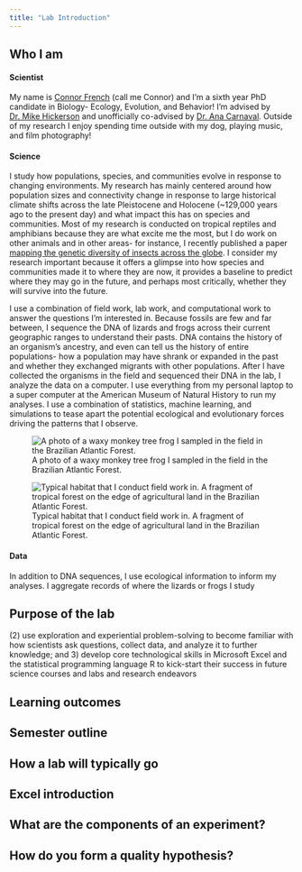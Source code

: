 ```yaml
---
title: "Lab Introduction"
---
```


## Who I am

#### Scientist

My name is [Connor French](https://connor-french.com/) (call me Connor) and I'm a sixth year PhD candidate in Biology- Ecology, Evolution, and Behavior! I'm advised by [Dr. Mike Hickerson](https://hickerlab.wordpress.com/) and unofficially co-advised by [Dr. Ana Carnaval](https://www.carnavallab.org/ana). Outside of my research I enjoy spending time outside with my dog, playing music, and film photography!

#### Science

I study how populations, species, and communities evolve in response to changing environments. My research has mainly centered around how population sizes and connectivity change in response to large historical climate shifts across the late Pleistocene and Holocene (\~129,000 years ago to the present day) and what impact this has on species and communities. Most of my research is conducted on tropical reptiles and amphibians because they are what excite me the most, but I do work on other animals and in other areas- for instance, I recently published a paper [mapping the genetic diversity of insects across the globe](https://doi.org/10.1038/s41467-023-40936-0). I consider my research important because it offers a glimpse into how species and communities made it to where they are now, it provides a baseline to predict where they may go in the future, and perhaps most critically, whether they will survive into the future.

I use a combination of field work, lab work, and computational work to answer the questions I'm interested in. Because fossils are few and far between, I sequence the DNA of lizards and frogs across their current geographic ranges to understand their pasts. DNA contains the history of an organism's ancestry, and even can tell us the history of entire populations- how a population may have shrank or expanded in the past and whether they exchanged migrants with other populations. After I have collected the organisms in the field and sequenced their DNA in the lab, I analyze the data on a computer. I use everything from my personal laptop to a super computer at the American Museum of Natural History to run my analyses. I use a combination of statistics, machine learning, and simulations to tease apart the potential ecological and evolutionary forces driving the patterns that I observe.

![A photo of a waxy monkey tree frog I sampled in the field in the Brazilian Atlantic Forest.](images/phyllomedusa.jpg){fig-alt="A waxy monkey tree frog grasping a branch."}

![Typical habitat that I conduct field work in. A fragment of tropical forest on the edge of agricultural land in the Brazilian Atlantic Forest.](images/fieldwork-habitat.jpg){fig-alt="Edge of a tropical forest fragment seen from atop a hill."}

#### Data

In addition to DNA sequences, I use ecological information to inform my analyses. I aggregate records of where the lizards or frogs I study

## Purpose of the lab

\(2\) use exploration and experiential problem-solving to become familiar with how scientists ask questions, collect data, and analyze it to further knowledge; and 3) develop core technological skills in Microsoft Excel and the statistical programming language R to kick-start their success in future science courses and labs and research endeavors

## Learning outcomes

## Semester outline

## How a lab will typically go

## Excel introduction

## What are the components of an experiment?

## How do you form a quality hypothesis?
